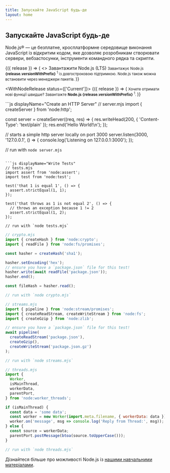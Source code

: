```yaml
---
title: Запускайте JavaScript будь-де
layout: home
---
```


<section>
<WithBadge section="index" />

<div>
  <h1 className="special">Запускайте JavaScript будь-де</h1>

Node.js® — це безплатне, кросплатформне середовище виконання JavaScript із відкритим кодом,
яке дозволяє розробникам створювати сервери, вебзастосунки, інструменти командного рядка та скрипти.

</div>

<div>
  <WithNodeRelease status={['LTS']}>
    {({ release }) => (
      <>
        <DownloadButton release={release}>Завантажити Node.js (LTS)</DownloadButton>
        <small>
          Завантажує Node.js <b>{release.versionWithPrefix}</b>
          <sup title="Downloads a Node.js installer for your current platform">1</sup> із довгостроковою підтримкою.
          Node.js також можна встановити через <Link href="/download/package-manager">менеджери пакетів</Link>.
        </small>
      </>
    )}
  </WithNodeRelease>

  <WithNodeRelease status={['Current']}>
    {({ release }) => (
      <small>
        Хочете отримати нові функції швидше?
        Завантажте <b>Node.js <DownloadLink release={release}>{release.versionWithPrefix}</DownloadLink></b>
        <sup title="Downloads a Node.js installer for your current platform">1</sup>.
      </small>
    )}
  </WithNodeRelease>
</div>
</section>

<section>
<div>
  ```js displayName="Create an HTTP Server"
  // server.mjs
  import { createServer } from 'node:http';

const server = createServer((req, res) => {
res.writeHead(200, { 'Content-Type': 'text/plain' });
res.end('Hello World!\n');
});

// starts a simple http server locally on port 3000
server.listen(3000, '127.0.0.1', () => {
console.log('Listening on 127.0.0.1:3000');
});

// run with `node server.mjs`

````

```js displayName="Write Tests"
// tests.mjs
import assert from 'node:assert';
import test from 'node:test';

test('that 1 is equal 1', () => {
  assert.strictEqual(1, 1);
});

test('that throws as 1 is not equal 2', () => {
  // throws an exception because 1 != 2
  assert.strictEqual(1, 2);
});

// run with `node tests.mjs`
````

```js displayName="Read and Hash a File"
// crypto.mjs
import { createHash } from 'node:crypto';
import { readFile } from 'node:fs/promises';

const hasher = createHash('sha1');

hasher.setEncoding('hex');
// ensure you have a `package.json` file for this test!
hasher.write(await readFile('package.json'));
hasher.end();

const fileHash = hasher.read();

// run with `node crypto.mjs`
```

```js displayName="Streams Pipeline"
// streams.mjs
import { pipeline } from 'node:stream/promises';
import { createReadStream, createWriteStream } from 'node:fs';
import { createGzip } from 'node:zlib';

// ensure you have a `package.json` file for this test!
await pipeline(
  createReadStream('package.json'),
  createGzip(),
  createWriteStream('package.json.gz')
);

// run with `node streams.mjs`
```

```js displayName="Work with Threads"
// threads.mjs
import {
  Worker,
  isMainThread,
  workerData,
  parentPort,
} from 'node:worker_threads';

if (isMainThread) {
  const data = 'some data';
  const worker = new Worker(import.meta.filename, { workerData: data });
  worker.on('message', msg => console.log('Reply from Thread:', msg));
} else {
  const source = workerData;
  parentPort.postMessage(btoa(source.toUpperCase()));
}

// run with `node threads.mjs`
```

</div>

Дізнайтеся більше про можливості Node.js із [нашими навчальними матеріалами](/learn).

</section>

